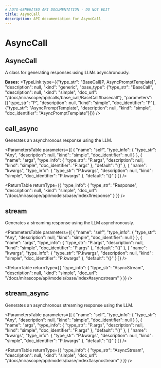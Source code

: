 ```yaml
---
# AUTO-GENERATED API DOCUMENTATION - DO NOT EDIT
title: AsyncCall
description: API documentation for AsyncCall
---
```


# AsyncCall

## <ApiType type="Class" path="calls/async_call/AsyncCall" symbolName="AsyncCall" /> AsyncCall

A class for generating responses using LLMs asynchronously.

**Bases:** 
<TypeLink type={{"type_str": "BaseCall[P, AsyncPromptTemplate]", "description": null, "kind": "generic", "base_type": {"type_str": "BaseCall", "description": null, "kind": "simple", "doc_url": "/docs/mirascope/api/calls/base_call/BaseCall#basecall"}, "parameters": [{"type_str": "P", "description": null, "kind": "simple", "doc_identifier": "P"}, {"type_str": "AsyncPromptTemplate", "description": null, "kind": "simple", "doc_identifier": "AsyncPromptTemplate"}]}} />

## <ApiType type="Function" path="calls/async_call/AsyncCall" symbolName="call_async" /> call_async

Generates an asynchronous response using the LLM.

<ParametersTable
  parameters={[
  {
    "name": "self",
    "type_info": {
      "type_str": "Any",
      "description": null,
      "kind": "simple",
      "doc_identifier": null
    }
  },
  {
    "name": "args",
    "type_info": {
      "type_str": "P.args",
      "description": null,
      "kind": "simple",
      "doc_identifier": "P.args"
    },
    "default": "()"
  },
  {
    "name": "kwargs",
    "type_info": {
      "type_str": "P.kwargs",
      "description": null,
      "kind": "simple",
      "doc_identifier": "P.kwargs"
    },
    "default": "{}"
  }
]}
/>

<ReturnTable
  returnType={{
  "type_info": {
    "type_str": "Response",
    "description": null,
    "kind": "simple",
    "doc_url": "/docs/mirascope/api/models/base/index#response"
  }
}}
/>


## <ApiType type="Function" path="calls/async_call/AsyncCall" symbolName="stream" /> stream

Generates a streaming response using the LLM asynchronously.

<ParametersTable
  parameters={[
  {
    "name": "self",
    "type_info": {
      "type_str": "Any",
      "description": null,
      "kind": "simple",
      "doc_identifier": null
    }
  },
  {
    "name": "args",
    "type_info": {
      "type_str": "P.args",
      "description": null,
      "kind": "simple",
      "doc_identifier": "P.args"
    },
    "default": "()"
  },
  {
    "name": "kwargs",
    "type_info": {
      "type_str": "P.kwargs",
      "description": null,
      "kind": "simple",
      "doc_identifier": "P.kwargs"
    },
    "default": "{}"
  }
]}
/>

<ReturnTable
  returnType={{
  "type_info": {
    "type_str": "AsyncStream",
    "description": null,
    "kind": "simple",
    "doc_url": "/docs/mirascope/api/models/base/index#asyncstream"
  }
}}
/>


## <ApiType type="Function" path="calls/async_call/AsyncCall" symbolName="stream_async" /> stream_async

Generates an asynchronous streaming response using the LLM.

<ParametersTable
  parameters={[
  {
    "name": "self",
    "type_info": {
      "type_str": "Any",
      "description": null,
      "kind": "simple",
      "doc_identifier": null
    }
  },
  {
    "name": "args",
    "type_info": {
      "type_str": "P.args",
      "description": null,
      "kind": "simple",
      "doc_identifier": "P.args"
    },
    "default": "()"
  },
  {
    "name": "kwargs",
    "type_info": {
      "type_str": "P.kwargs",
      "description": null,
      "kind": "simple",
      "doc_identifier": "P.kwargs"
    },
    "default": "{}"
  }
]}
/>

<ReturnTable
  returnType={{
  "type_info": {
    "type_str": "AsyncStream",
    "description": null,
    "kind": "simple",
    "doc_url": "/docs/mirascope/api/models/base/index#asyncstream"
  }
}}
/>


